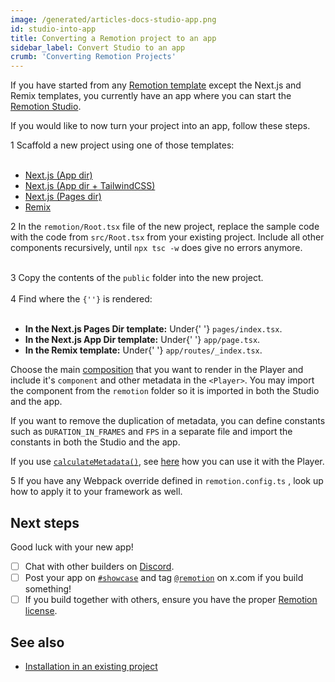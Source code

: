 ```yaml
---
image: /generated/articles-docs-studio-app.png
id: studio-into-app
title: Converting a Remotion project to an app
sidebar_label: Convert Studio to an app
crumb: 'Converting Remotion Projects'
---
```


If you have started from any [Remotion template](/templates) except the Next.js and Remix templates, you currently have an app where you can start the [Remotion Studio](/docs/terminology/studio).

If you would like to now turn your project into an app, follow these steps.

<Step>1</Step> Scaffold a new project using one of those templates:
<br />
<br />

- [Next.js (App dir)](/templates/next)
- [Next.js (App dir + TailwindCSS)](/templates/next-tailwind)
- [Next.js (Pages dir)](/templates/next-pages-dir)
- [Remix](/templates/remix)

<Step>2</Step> In the <code>remotion/Root.tsx</code> file of the new project, replace
the sample code with the code from <code>src/Root.tsx</code> from your existing project.
Include all other components recursively, until <code>npx tsc -w</code> does give
no errors anymore.
<br />
<br />

<Step>3</Step> Copy the contents of the <code>public</code> folder into the new project.
<br />
<br />
<Step>4</Step> Find where the <code>{'<Player>'}</code> is rendered:
<br />
<br />
<ul>
	<li>
		<strong>In the Next.js Pages Dir template:</strong> Under{' '}
		<code>pages/index.tsx</code>.
	</li>
	<li>
		<strong>In the Next.js App Dir template:</strong> Under{' '}
		<code>app/page.tsx</code>.
	</li>
	<li>
		<strong>In the Remix template:</strong> Under{' '}
		<code>app/routes/_index.tsx</code>.
	</li>
</ul>

Choose the main [composition](/docs/terminology/composition) that you want to render in the Player and include it's <code>component</code> and other metadata in the <code>&lt;Player&gt;</code>. You may import the component from the <code>remotion</code> folder so it is imported in both the Studio and the app.

If you want to remove the duplication of metadata, you can define constants such as `DURATION_IN_FRAMES` and `FPS` in a separate file and import the constants in both the Studio and the app.

If you use [`calculateMetadata()`](/docs/dynamic-metadata#with-the-player), see [here](/docs/dynamic-metadata#with-the-player) how you can use it with the Player.

<Step>5</Step> If you have any Webpack override defined in <code>remotion.config.ts</code>
, look up how to apply it to your framework as well.

## Next steps

Good luck with your new app!

- [ ] Chat with other builders on [Discord](https://remotion.dev/discord).
- [ ] Post your app on [`#showcase`](https://remotion.dev/discord) and tag [`@remotion`](https://x.com/remotion) on x.com if you build something!
- [ ] If you build together with others, ensure you have the proper [Remotion license](/docs/license).

## See also

- [Installation in an existing project](/docs/brownfield)
